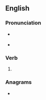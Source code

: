 ==English==

===Pronunciation===
* {{a|RP}} {{IPA|/dɹəʊnd/|lang=en}}
* {{a|GenAm}} {{IPA|/dɹoʊnd/|lang=en}}

===Verb===
{{head|en|verb form}}

# {{en-past of|drone}}

===Anagrams===
* {{l|en|nodder}}